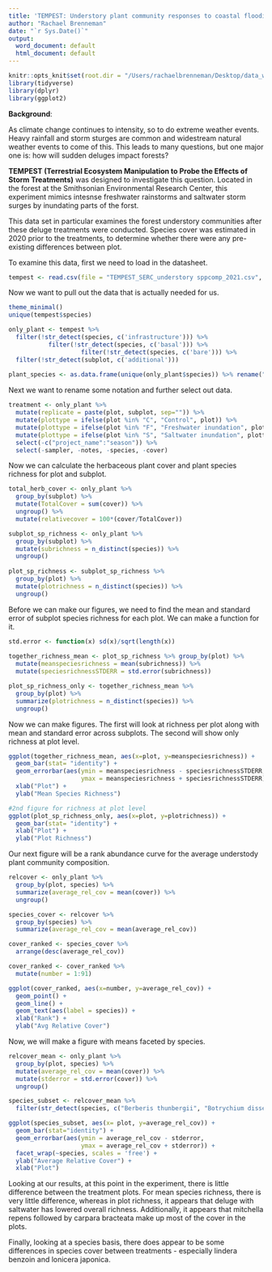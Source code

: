 ```yaml
---
title: 'TEMPEST: Understory plant community responses to coastal flooding'
author: "Rachael Brenneman"
date: "`r Sys.Date()`"
output:
  word_document: default
  html_document: default
---
```


```r
knitr::opts_knit$set(root.dir = "/Users/rachaelbrenneman/Desktop/data_wrangle/UNCG_DataWrangling")
library(tidyverse)
library(dplyr)
library(ggplot2)
```

**Background**:

As climate change continues to intensity, so to do extreme weather events. Heavy rainfall and storm sturges are common and widestream natural weather events to come of this. This leads to many questions, but one major one is: how will sudden deluges impact forests? 

**TEMPEST (Terrestrial Ecosystem Manipulation to Probe the Effects of Storm Treatments)** was designed to investigate this question. Located in the forest at the Smithsonian Environmental Research Center, this experiment mimics intesnse freshwater rainstorms and saltwater storm surges by inundating parts of the forst. 

This data set in particular examines the forest understory communities after these deluge treatments were conducted. Species cover was estimated in 2020 prior to the treatments, to determine whether there were any pre-existing differences between plot. 

To examine this data, first we need to load in the datasheet. 
```r
tempest <- read.csv(file = "TEMPEST_SERC_understory sppcomp_2021.csv", stringsAsFactors = F)
```

Now we want to pull out the data that is actually needed for us. 
```r
theme_minimal() 
unique(tempest$species) 

only_plant <- tempest %>% 
  filter(!str_detect(species, c('infrastructure'))) %>% 
           filter(!str_detect(species, c('basal'))) %>% 
                    filter(!str_detect(species, c('bare'))) %>% 
  filter(!str_detect(subplot, c('additional')))
  
plant_species <- as.data.frame(unique(only_plant$species)) %>% rename("species" = "unique(only_plant$species)")
```
Next we want to rename some notation and further select out data. 
```r
treatment <- only_plant %>% 
  mutate(replicate = paste(plot, subplot, sep="")) %>%
  mutate(plottype = ifelse(plot %in% "C", "Control", plot)) %>% 
  mutate(plottype = ifelse(plot %in% "F", "Freshwater inundation", plottype)) %>% 
  mutate(plottype = ifelse(plot %in% "S", "Saltwater inundation", plottype)) %>% 
  select(-c("project_name":"season")) %>% 
  select(-sampler, -notes, -species, -cover)
```

Now we can calculate the herbaceous plant cover and plant species richness for plot and subplot. 
```r
total_herb_cover <- only_plant %>%
  group_by(subplot) %>% 
  mutate(TotalCover = sum(cover)) %>% 
  ungroup() %>% 
  mutate(relativecover = 100*(cover/TotalCover))

subplot_sp_richness <- only_plant %>% 
  group_by(subplot) %>% 
  mutate(subrichness = n_distinct(species)) %>% 
  ungroup()
  
plot_sp_richness <- subplot_sp_richness %>% 
  group_by(plot) %>% 
  mutate(plotrichness = n_distinct(species)) %>% 
  ungroup()
```

Before we can make our figures, we need to find the mean and standard error of subplot species richness for each plot. We can make a function for it. 
```r
std.error <- function(x) sd(x)/sqrt(length(x))
   
together_richness_mean <- plot_sp_richness %>% group_by(plot) %>% 
  mutate(meanspeciesrichness = mean(subrichness)) %>% 
  mutate(speciesrichnessSTDERR = std.error(subrichness))

plot_sp_richness_only <- together_richness_mean %>% 
  group_by(plot) %>% 
  summarize(plotrichness = n_distinct(species)) %>%
  ungroup()
```

Now we can make figures. The first will look at richness per plot along with mean and standard error across subplots. The second will show only richness at plot level. 
``` r
ggplot(together_richness_mean, aes(x=plot, y=meanspeciesrichness)) +
  geom_bar(stat= "identity") +
  geom_errorbar(aes(ymin = meanspeciesrichness - speciesrichnessSTDERR,
                    ymax = meanspeciesrichness + speciesrichnessSTDERR)) +ylim(0,50) +
  xlab("Plot") +
  ylab("Mean Species Richness")

#2nd figure for richness at plot level
ggplot(plot_sp_richness_only, aes(x=plot, y=plotrichness)) +
  geom_bar(stat= "identity") +
  xlab("Plot") +
  ylab("Plot Richness")
```

Our next figure will be a rank abundance curve for the average understody plant community composition. 
```r
relcover <- only_plant %>%
  group_by(plot, species) %>% 
  summarize(average_rel_cov = mean(cover)) %>% 
  ungroup()

species_cover <- relcover %>% 
  group_by(species) %>% 
  summarize(average_rel_cov = mean(average_rel_cov))

cover_ranked <- species_cover %>% 
  arrange(desc(average_rel_cov))

cover_ranked <- cover_ranked %>% 
  mutate(number = 1:91)

ggplot(cover_ranked, aes(x=number, y=average_rel_cov)) +
  geom_point() +
  geom_line() +
  geom_text(aes(label = species)) +
  xlab("Rank") +
  ylab("Avg Relative Cover")
```

Now, we will make a figure with means faceted by species. 
```r
relcover_mean <- only_plant %>%
  group_by(plot, species) %>% 
  mutate(average_rel_cov = mean(cover)) %>% 
  mutate(stderror = std.error(cover)) %>% 
  ungroup() 

species_subset <- relcover_mean %>% 
  filter(str_detect(species, c("Berberis thunbergii", "Botrychium dissectum", "Carex sp", "Elaeagnus umbellata", "Epifagus virginiana", "Gallium circaezans", "Ilex opaca", "Lindera benzoin", "Lonicera japonica", "Mitchella repens", "Parthenocissus quinquefolia", "Polygonum virginianum", "Rhus radicans", "Rubus phoenicolasius", "Sceptridium biternatum", "Symphotrichium lateriflorum")))

ggplot(species_subset, aes(x= plot, y=average_rel_cov)) +
  geom_bar(stat="identity") +
  geom_errorbar(aes(ymin = average_rel_cov - stderror,
                    ymax = average_rel_cov + stderror)) +
  facet_wrap(~species, scales = 'free') +
  ylab("Average Relative Cover") +
  xlab("Plot")
```

Looking at our results, at this point in the experiment, there is little difference between the treatment plots. For mean species richness, there is very little difference, whereas in plot richness, it appears that deluge with saltwater has lowered overall richness. Additionally, it appears that mitchella repens followed by carpara bracteata make up most of the cover in the plots. 

Finally, looking at a species basis, there does appear to be some differences in species cover between treatments - especially lindera benzoin and lonicera japonica. 